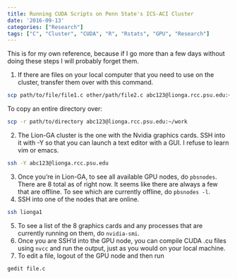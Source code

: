 ```yaml
---
title: Running CUDA Scripts on Penn State's ICS-ACI Cluster
date: '2016-09-13'
categories: ["Research"]
tags: ["C", "Cluster", "CUDA", "R", "Rstats", "GPU", "Research"]
---
```


This is for my own reference, because if I go more than a few days without doing these steps I will probably forget them.

1. If there are files on your local computer that you need to use on the cluster, transfer them over with this command.
```bash
scp path/to/file/file1.c other/path/file2.c abc123@lionga.rcc.psu.edu:~/work
```
To copy an entire directory over:
```bash
scp -r path/to/directory abc123@lionga.rcc.psu.edu:~/work
```
2. The Lion-GA cluster is the one with the Nvidia graphics cards. SSH into it with -Y so that you can launch a text editor with a GUI. I refuse to learn vim or emacs.
```bash
ssh -Y abc123@lionga.rcc.psu.edu
```
3. Once you’re in Lion-GA, to see all available GPU nodes, do `pbsnodes`. There are 8 total as of right now. It seems like there are always a few that are offline. To see which are currently offline, do `pbsnodes -l`.
4. SSH into one of the nodes that are online.
```bash
ssh lionga1
```
5. To see a list of the 8 graphics cards and any processes that are currently running on them, do `nvidia-smi`.
6. Once you are SSH’d into the GPU node, you can compile CUDA .cu files using `nvcc` and run the output, just as you would on your local machine.
7. To edit a file, logout of the GPU node and then run
```bash
gedit file.c
```
